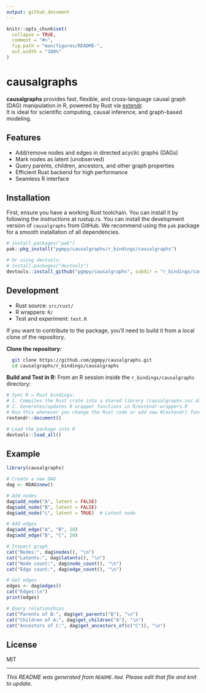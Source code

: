 ```yaml
---
output: github_document
---
```


<!-- README.md is generated from README.Rmd. Please edit that file -->

```r
knitr::opts_chunk$set(
  collapse = TRUE,
  comment = "#>",
  fig.path = "man/figures/README-",
  out.width = "100%"
)
```

# causalgraphs

<!-- badges: start -->
<!-- badges: end -->

**causalgraphs** provides fast, flexible, and cross-language causal graph (DAG) manipulation in R, powered by Rust via [extendr](https://extendr.github.io/).  
It is ideal for scientific computing, causal inference, and graph-based modeling.

## Features

- Add/remove nodes and edges in directed acyclic graphs (DAGs)
- Mark nodes as latent (unobserved)
- Query parents, children, ancestors, and other graph properties
- Efficient Rust backend for high performance
- Seamless R interface

## Installation

First, ensure you have a working Rust toolchain. You can install it by following the instructions at rustup.rs.
You can install the development version of `causalgraphs` from GitHub. We recommend using the `pak` package for a smooth installation of all dependencies.

```r
# install.packages("pak")
pak::pkg_install("pgmpy/causalgraphs/r_bindings/causalgraphs")

# Or using devtools:
# install.packages("devtools")
devtools::install_github("pgmpy/causalgraphs", subdir = "r_bindings/causalgraphs")
```

## Development

- Rust source: `src/rust/`
- R wrappers: `R/`
- Test and experiment: `test.R`

If you want to contribute to the package, you'll need to build it from a local clone of the repository.

**Clone the repository:**
```sh
  git clone https://github.com/pgmpy/causalgraphs.git
  cd causalgraphs/r_bindings/causalgraphs
```

**Build and Test in R:**
From an R session inside the `r_bindings/causalgraphs` directory:
```r
# Sync R ↔ Rust bindings:
# 1. Compiles the Rust crate into a shared library (causalgraphs.so/.dll/.dylib)
# 2. Generates/updates R wrapper functions in R/extendr-wrappers.R
# Run this whenever you change the Rust code or add new #[extendr] functions.
rextendr::document()

# Load the package into R
devtools::load_all()
```

## Example

```r
library(causalgraphs)

# Create a new DAG
dag <- RDAG$new()

# Add nodes
dag$add_node("A", latent = FALSE)
dag$add_node("B", latent = FALSE)
dag$add_node("L", latent = TRUE)  # Latent node

# Add edges
dag$add_edge("A", "B", 10)
dag$add_edge("B", "C", 20)

# Inspect graph
cat("Nodes:", dag$nodes(), "\n")
cat("Latents:", dag$latents(), "\n")
cat("Node count:", dag$node_count(), "\n")
cat("Edge count:", dag$edge_count(), "\n")

# Get edges
edges <- dag$edges()
cat("Edges:\n")
print(edges)

# Query relationships
cat("Parents of B:", dag$get_parents("B"), "\n")
cat("Children of A:", dag$get_children("A"), "\n")
cat("Ancestors of C:", dag$get_ancestors_of(c("C")), "\n")
```

## License

MIT

---

*This README was generated from `README.Rmd`. Please edit that file and knit to update.*